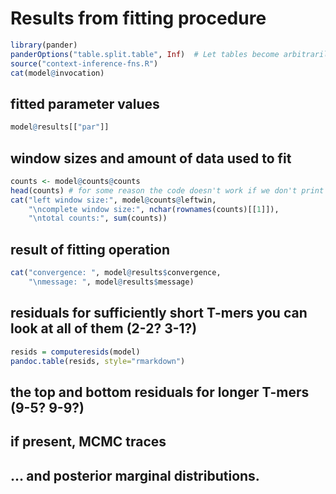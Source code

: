 # Results from fitting procedure

```r
library(pander)
panderOptions("table.split.table", Inf)  # Let tables become arbitrarily wide rather than wrapping.
source("context-inference-fns.R")
cat(model@invocation)
```


## fitted parameter values

```r
model@results[["par"]]
```


## window sizes and amount of data used to fit

```r
counts <- model@counts@counts
head(counts) # for some reason the code doesn't work if we don't print out some of the counts
cat("left window size:", model@counts@leftwin,
    "\ncomplete window size:", nchar(rownames(counts)[[1]]),
    "\ntotal counts:", sum(counts))
```


## result of fitting operation

```r
cat("convergence: ", model@results$convergence,
    "\nmessage: ", model@results$message)
```

## residuals for sufficiently short T-mers you can look at all of them (2-2? 3-1?)

```r
resids = computeresids(model)
pandoc.table(resids, style="rmarkdown")
```

## the top and bottom residuals for longer T-mers (9-5? 9-9?)
## if present, MCMC traces
## ... and posterior marginal distributions.

